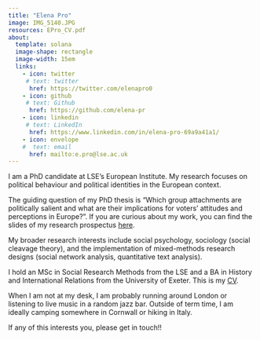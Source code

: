 ```yaml
---
title: "Elena Pro"
image: IMG_5140.JPG
resources: EPro_CV.pdf
about: 
  template: solana
  image-shape: rectangle
  image-width: 15em
  links:
    - icon: twitter
     # text: twitter
      href: https://twitter.com/elenapro0
    - icon: github
     # text: Github
      href: https://github.com/elena-pr
    - icon: linkedin
     # text: LinkedIn
      href: https://www.linkedin.com/in/elena-pro-69a9a41a1/
    - icon: envelope
    #  text: email
      href: mailto:e.pro@lse.ac.uk
---
```


I am a PhD candidate at LSE’s European Institute. My research focuses on political behaviour and political identities in the European context.

The guiding question of my PhD thesis is "Which group attachments are politically salient and what are their implications for voters’ attitudes and perceptions in Europe?". If you are curious about my work, you can find the slides of my research prospectus [here](https://github.com/elena-pr/slides/blob/main/EPro_ReserachProspectus.pdf).

My broader research interests include social psychology, sociology (social cleavage theory), and the implementation of mixed-methods research designs (social network analysis, quantitative text analysis).

I hold an MSc in Social Research Methods from the LSE and a BA in History and International Relations from the University of Exeter. This is my [CV](EPro_CV.pdf).

When I am not at my desk, I am probably running around London or listening to live music in a random jazz bar. Outside of term time, I am ideally camping somewhere in Cornwall or hiking in Italy.

If any of this interests you, please get in touch!!

